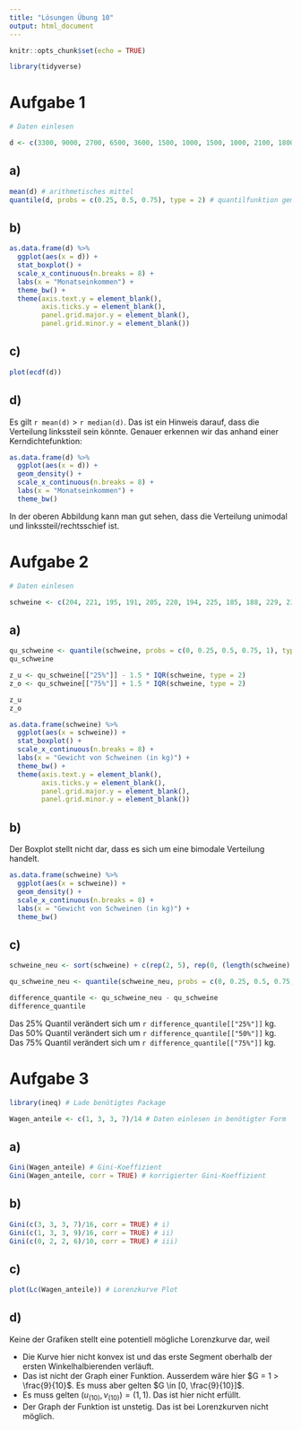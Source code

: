 ```yaml
---
title: "Lösungen Übung 10"
output: html_document
---
```


```r
knitr::opts_chunk$set(echo = TRUE)

library(tidyverse)
```

# Aufgabe 1

```r
# Daten einlesen

d <- c(3300, 9000, 2700, 6500, 3600, 1500, 1000, 1500, 1000, 2100, 1800, 2800, 1800, 4600, 3200, 2700)
```


## a)

```r
mean(d) # arithmetisches mittel
quantile(d, probs = c(0.25, 0.5, 0.75), type = 2) # quantilfunktion gemäß Vorlesung für 25%, 50% und 75% Quantil
```

## b)

```r
as.data.frame(d) %>%
  ggplot(aes(x = d)) +
  stat_boxplot() +
  scale_x_continuous(n.breaks = 8) +
  labs(x = "Monatseinkommen") +
  theme_bw() +
  theme(axis.text.y = element_blank(),
        axis.ticks.y = element_blank(),
        panel.grid.major.y = element_blank(),
        panel.grid.minor.y = element_blank())

```

## c)

```r
plot(ecdf(d))
```


## d)

Es gilt `r mean(d)` > `r median(d)`. Das ist ein Hinweis darauf, dass die Verteilung linkssteil sein könnte. Genauer erkennen wir das anhand einer Kerndichtefunktion:

```r
as.data.frame(d) %>%
  ggplot(aes(x = d)) +
  geom_density() +
  scale_x_continuous(n.breaks = 8) +
  labs(x = "Monatseinkommen") +
  theme_bw()
```

In der oberen Abbildung kann man gut sehen, dass die Verteilung unimodal und linkssteil/rechtsschief ist.

# Aufgabe 2

```r
# Daten einlesen

schweine <- c(204, 221, 195, 191, 205, 220, 194, 225, 185, 188, 229, 231, 222, 239, 225, 194, 211, 222, 199)
```


## a)

```r
qu_schweine <- quantile(schweine, probs = c(0, 0.25, 0.5, 0.75, 1), type = 2)
qu_schweine

z_u <- qu_schweine[["25%"]] - 1.5 * IQR(schweine, type = 2)
z_o <- qu_schweine[["75%"]] + 1.5 * IQR(schweine, type = 2)

z_u
z_o

as.data.frame(schweine) %>%
  ggplot(aes(x = schweine)) +
  stat_boxplot() +
  scale_x_continuous(n.breaks = 8) +
  labs(x = "Gewicht von Schweinen (in kg)") +
  theme_bw() +
  theme(axis.text.y = element_blank(),
        axis.ticks.y = element_blank(),
        panel.grid.major.y = element_blank(),
        panel.grid.minor.y = element_blank())
```

## b) 

Der Boxplot stellt nicht dar, dass es sich um eine bimodale Verteilung handelt.

```r
as.data.frame(schweine) %>%
  ggplot(aes(x = schweine)) +
  geom_density() +
  scale_x_continuous(n.breaks = 8) +
  labs(x = "Gewicht von Schweinen (in kg)") +
  theme_bw()
```

## c)

```r
schweine_neu <- sort(schweine) + c(rep(2, 5), rep(0, (length(schweine) - 5)))

qu_schweine_neu <- quantile(schweine_neu, probs = c(0, 0.25, 0.5, 0.75, 1), type = 2)

difference_quantile <- qu_schweine_neu - qu_schweine
difference_quantile
```


Das 25% Quantil verändert sich um `r difference_quantile[["25%"]]` kg.
Das 50% Quantil verändert sich um `r difference_quantile[["50%"]]` kg.
Das 75% Quantil verändert sich um `r difference_quantile[["75%"]]` kg.


# Aufgabe 3

```r
library(ineq) # Lade benötigtes Package

Wagen_anteile <- c(1, 3, 3, 7)/14 # Daten einlesen in benötigter Form
```

## a)

```r
Gini(Wagen_anteile) # Gini-Koeffizient
Gini(Wagen_anteile, corr = TRUE) # korrigierter Gini-Koeffizient
```

## b)

```r
Gini(c(3, 3, 3, 7)/16, corr = TRUE) # i)
Gini(c(1, 3, 3, 9)/16, corr = TRUE) # ii)
Gini(c(0, 2, 2, 6)/10, corr = TRUE) # iii)
```

## c)

```r
plot(Lc(Wagen_anteile)) # Lorenzkurve Plot
```

## d)

Keine der Grafiken stellt eine potentiell mögliche Lorenzkurve dar, weil

*   Die Kurve hier nicht konvex ist und das erste Segment oberhalb der ersten Winkelhalbierenden verläuft.
*   Das ist nicht der Graph einer Funktion. Ausserdem wäre hier $G = 1 > \frac{9}{10}$. Es muss aber gelten $G \in [0, \frac{9}{10}]$.
*   Es muss gelten $(u_{(10)}, v_{(10)}) = (1,1)$. Das ist hier nicht erfüllt.
*   Der Graph der Funktion ist unstetig. Das ist bei Lorenzkurven nicht möglich.







